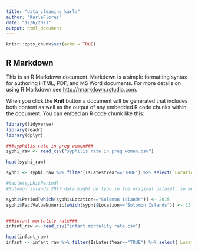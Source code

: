 ```yaml
---
title: "data_cleaning_karla"
author: "KarlaFlores"
date: "12/6/2021"
output: html_document
---
```


```r
knitr::opts_chunk$set(echo = TRUE)
```

## R Markdown

This is an R Markdown document. Markdown is a simple formatting syntax for authoring HTML, PDF, and MS Word documents. For more details on using R Markdown see <http://rmarkdown.rstudio.com>.

When you click the **Knit** button a document will be generated that includes both content as well as the output of any embedded R code chunks within the document. You can embed an R code chunk like this:

```r
library(tidyverse) 
library(readr)
library(dplyr)

###syphilis rate in preg women###
syphi_raw <- read_csv("syphilis rate in preg women.csv")

head(syphi_raw)

syphi <- syphi_raw %>% filter(IsLatestYear=="TRUE") %>% select(`Location`,`Period`, `FactValueNumeric`)

#table(syphi$Period)
#Solomon islands 2017 data might be typo in the original dataset, so we manually input their 2015 data 

syphi$Period[which(syphi$Location=="Solomon Islands")] <- 2015
syphi$FactValueNumeric[which(syphi$Location=="Solomon Islands")] <- 13.2


###infant mortality rate###
infant_raw <- read_csv("infant mortality rate.csv")

head(infant_raw)
infant <- infant_raw %>% filter(IsLatestYear=="TRUE") %>% select(`Location`,`Period`, `FactValueNumeric`)


```

